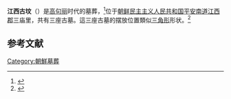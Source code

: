'''江西古坟'''（{{lang-ko|강서고분}}）是[[高句丽|高句丽]]时代的墓葬，<ref>{{cite web |title=강서고분 |url=https://terms.naver.com/entry.nhn?docId=918216&cid=62047&categoryId=62047 |website=한국고중세사사전 |accessdate=2020-07-10 |archive-date=2020-07-11 |archive-url=https://web.archive.org/web/20200711165427/https://terms.naver.com/entry.nhn?cid=62047&docId=918216&categoryId=62047 |dead-url=no }}</ref>位于[[朝鲜民主主义人民共和国|朝鲜民主主义人民共和国]][[平安南道|平安南道]][[江西郡|江西郡]]三庙里，共有三座古墓。這三座古墓的摆放位置類似[[三角形|三角形]]形状。<ref>{{cite encyclopedia |title=江西古坟 |encyclopedia=wikipedia |url=https://ko.wikipedia.org/wiki/%EA%B0%95%EC%84%9C%EA%B3%A0%EB%B6%84 |access-date=2020-07-10 |archive-date=2020-07-10 |archive-url=https://web.archive.org/web/20200710091616/https://ko.wikipedia.org/wiki/%EA%B0%95%EC%84%9C%EA%B3%A0%EB%B6%84 |dead-url=no }}</ref>

==参考文献==
{{reflist}}

[[Category:朝鮮墓葬|Category:朝鮮墓葬]]